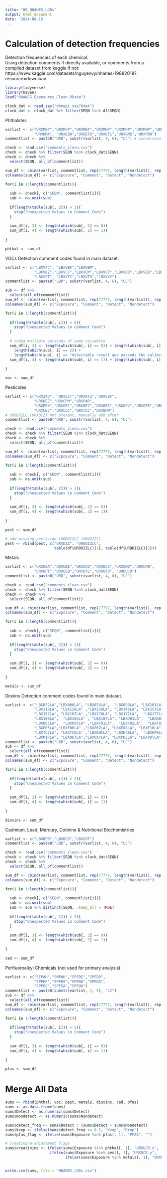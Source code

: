 ---
title: "00_NHANES_LODs"
output: html_document
date: '2024-08-15'
---

# Calculation of detection frequencies 
Detection frequencies of each chemical.  
Using detection comments if directly available, or comments from a compiled dataset from kaggle if not: 
https://www.kaggle.com/datasets/nguyenvy/nhanes-19882018?resource=download
```{r}
library(tidyverse)
library(haven)
load("NHANES_Exposures_Clean.RData")

clock_dat <- read_sas("dnmepi.sas7bdat")
clock_dat <- clock_dat %>% filter(SEQN %in% df$SEQN)
```

Phthalates
```{r}
varlist <- c("URXMBP","URXMCP","URXMEP","URXMHP","URXMNP","URXMOP","URXMZP","URXDAZ",
             "URXDMA", "URXEQU","URXETD","URXETL","URXGNS","URXP09")
commentlist <- paste0("URD", substr(varlist, 4, 6), "LC") # conversion between variable and comment code

check <- read.csv("comments_clean.csv") 
check <- check %>% filter(SEQN %in% clock_dat$SEQN)
check <- check %>% 
  select(SEQN, all_of(commentlist))

sum_df <- cbind(varlist, commentlist, rep(77777, length(varlist)), rep(77777, length(varlist)))
colnames(sum_df) <- c("Exposure", "Comment", "Detect", "Nondetect")

for(i in 1:length(commentlist)){
  
  sub <- check[, c("SEQN", commentlist[i])]
  sub <- na.omit(sub)
  
  if(length(table(sub[, 2])) > 2){
    stop("Unexpected Values in Comment Code")
  }
  
  sum_df[i, 3] <- length(which(sub[, 2] == 0))
  sum_df[i, 4] <- length(which(sub[, 2] == 1))
  
}

phthal <- sum_df

```

VOCs
Detection comment codes found in main dataset. 
```{r}
varlist <- c("LBXV4C", "LBXVBF","LBXVBM",
             "LBXVBZ","LBXVCF","LBXVCM","LBXVCT","LBXVDB","LBXVEB","LBXVME","LBXVOX",
             "LBXVST", "LBXVTC","LBXVTO","LBXVXY")
commentlist <- paste0("LBD", substr(varlist, 4, 6), "LC")

sub <- df %>% 
  select(all_of(commentlist))
sum_df <- cbind(varlist, commentlist, rep(77777, length(varlist)), rep(77777, length(varlist)))
colnames(sum_df) <- c("Exposure", "Comment", "Detect", "Nondetect")

for(i in 1:length(commentlist)){
  
  if(length(table(sub[, i])) > 6){
    stop("Unexpected Values in Comment Code") 
  }
  
  # coded multiple versions of same variables
  sum_df[i, 3] <- length(which(sub[, i] == 0)) + length(which(sub[, i] == "detectable result")) + 
    length(which(sub[, i] == 2)) +  
    length(which(sub[, i] == "detectable result and exceeds the calibrated range of assay"))
  sum_df[i, 4] <- length(which(sub[, i] == 1)) + length(which(sub[, i] == "below detectable limit"))
  
}

voc <- sum_df

```

Pesticides
```{r}
varlist <- c("URX24D", "URX25T","URXATZ","URXCBF",
             "URXDEE","URXCPM","URXPAR",
             "URXPPX","URXOP1","URXOP2","URXOP3","URXOP4","URXOP5","URXOP6","URX4FP",
             "URXCB3","URXCCC","URXTCC","URXOPM")
# URDDIZLC (URXDIZ) not present, manually add after
commentlist <- paste0("URD", substr(varlist, 4, 6), "LC")

check <- read.csv("comments_clean.csv") 
check <- check %>% filter(SEQN %in% clock_dat$SEQN)
check <- check %>% 
  select(SEQN, all_of(commentlist))

sum_df <- cbind(varlist, commentlist, rep(77777, length(varlist)), rep(77777, length(varlist)))
colnames(sum_df) <- c("Exposure", "Comment", "Detect", "Nondetect")

for(i in 1:length(commentlist)){
  
  sub <- check[, c("SEQN", commentlist[i])]
  sub <- na.omit(sub)
  
  if(length(table(sub[, 2])) > 2){
    stop("Unexpected Values in Comment Code")
  }
  
  sum_df[i, 3] <- length(which(sub[, 2] == 0))
  sum_df[i, 4] <- length(which(sub[, 2] == 1))
  
}

pest <- sum_df

# add missing pesticide (URDDIZLC (URXDIZ))
pest <- rbind(pest, c("URXDIZ", "URDDIZLC", 
                      table(df$URDDIZLC)[1], table(df$URDDIZLC)[2]))

```

Metals
```{r}
varlist <- c("URXUBA","URXUBE","URXUCO","URXUCS","URXUMO","URXUPB",
             "URXUPT","URXUSB","URXUTL","URXUTU", "URDUCD")
commentlist <- paste0("URD", substr(varlist, 4, 6), "LC")

check <- read.csv("comments_clean.csv") 
check <- check %>% filter(SEQN %in% clock_dat$SEQN)
check <- check %>% 
  select(SEQN, all_of(commentlist))

sum_df <- cbind(varlist, commentlist, rep(77777, length(varlist)), rep(77777, length(varlist)))
colnames(sum_df) <- c("Exposure", "Comment", "Detect", "Nondetect")

for(i in 1:length(commentlist)){
  
  sub <- check[, c("SEQN", commentlist[i])]
  sub <- na.omit(sub)
  
  if(length(table(sub[, 2])) > 2){
    stop("Unexpected Values in Comment Code")
  }
  
  sum_df[i, 3] <- length(which(sub[, 2] == 0))
  sum_df[i, 4] <- length(which(sub[, 2] == 1))
  
}

metals <- sum_df

```

Dioxins
Detection comment codes found in main dataset. 
```{r}
varlist <- c("LBX052LA","LBX066LA", "LBX074LA",  "LBX099LA", "LBX101LA" ,"LBX105LA" ,
             "LBX118LA", "LBX128LA" ,"LBX138LA", "LBX146LA", "LBX153LA" ,"LBX156LA",
             "LBX157LA", "LBX167LA" ,"LBX170LA", "LBX172LA",  "LBX177LA" , "LBX178LA", 
             "LBX180LA",  "LBX183LA" , "LBX187LA", "LBXD01LA",  "LBXD03LA" ,"LBXD04LA",
             "LBXD05LA",  "LBXD07LA" ,"LBXF01LA",  "LBXF02LA",  "LBXF03LA" ,"LBXF04LA",
             "LBXF05LA","LBXF06LA" ,"LBXF07LA", "LBXF08LA", "LBXF10LA" ,"LBXPCBLA", 
             "LBXTC2LA", "LBXTCDLA" ,"LBXGHCLA", "LBXHCBLA",  "LBXHPELA","LBXHXCLA", 
             "LBXMIRLA", "LBXODTLA","LBXOXYLA", "LBXPDELA", "LBXPDTLA","LBXTNALA")
commentlist <- paste0("LBD", substr(varlist, 4, 6), "LC")
sub <- df %>% 
  select(all_of(commentlist))
sum_df <- cbind(varlist, commentlist, rep(77777, length(varlist)), rep(77777, length(varlist)))
colnames(sum_df) <- c("Exposure", "Comment", "Detect", "Nondetect")

for(i in 1:length(commentlist)){
  
  if(length(table(sub[, i])) > 2){
    stop("Unexpected Values in Comment Code")
  }
  
  sum_df[i, 3] <- length(which(sub[, i] == 0))
  sum_df[i, 4] <- length(which(sub[, i] == 1))
  
}

dioxins <- sum_df

```

Cadmium, Lead, Mercury, Cotinine & Nutritional Biochemistries
```{r}
varlist <- c("LBXBPB","LBXBCD","LBXCOT")
commentlist <- paste0("LBD", substr(varlist, 4, 6), "LC")

check <- read.csv("comments_clean.csv") 
check <- check %>% filter(SEQN %in% clock_dat$SEQN)
check <- check %>% 
  select(SEQN, all_of(commentlist))

sum_df <- cbind(varlist, commentlist, rep(77777, length(varlist)), rep(77777, length(varlist)))
colnames(sum_df) <- c("Exposure", "Comment", "Detect", "Nondetect")

for(i in 1:length(commentlist)){
  
  sub <- check[, c("SEQN", commentlist[i])]
  sub <- na.omit(sub)
  sub <- sub %>% distinct(SEQN, .keep_all = TRUE) 
  
  if(length(table(sub[, 2])) > 2){
    stop("Unexpected Values in Comment Code")
  }
  
  sum_df[i, 3] <- length(which(sub[, 2] == 0))
  sum_df[i, 4] <- length(which(sub[, 2] == 1))
  
}

cad <- sum_df

```

Perfluoroalkyl Chemicals (not used for primary analysis)
```{r}
varlist <- c("SEPAH","SMPAH","SPFDE","SPFDO",
             "SPFHP","SPFHS","SPFNA","SPFOA",
             "SPFOS","SPFSA","SPFUA")
commentlist <- paste0(substr(varlist, 1, 5), "LC")
sub <- df %>% 
  select(all_of(commentlist))
sum_df <- cbind(varlist, commentlist, rep(77777, length(varlist)), rep(77777, length(varlist)))
colnames(sum_df) <- c("Exposure", "Comment", "Detect", "Nondetect")

for(i in 1:length(commentlist)){
  
  if(length(table(sub[, i])) > 2){
    stop("Unexpected Values in Comment Code")
  }
  
  sum_df[i, 3] <- length(which(sub[, i] == 0))
  sum_df[i, 4] <- length(which(sub[, i] == 1))
  
}

pfas <- sum_df

```


# Merge All Data
```{r}
sums <- rbind(phthal, voc, pest, metals, dioxins, cad, pfas)
sums <- as.data.frame(sums)
sums$Detect <- as.numeric(sums$Detect)
sums$Nondetect <- as.numeric(sums$Nondetect)

sums$detect_freq <- sums$Detect / (sums$Detect + sums$Nondetect)
sums$keep <- ifelse(sums$detect_freq >= 0.5, "Keep", "Drop")
sums$pfas_flag <- ifelse(sums$Exposure %in% pfas[, 1], "PFAS", "")

# creatinine-adjustment flags
sums$creatinine <- ifelse(sums$Exposure %in% phthal[, 1], "URXUCR.x", 
                    ifelse(sums$Exposure %in% pest[, 1], "URXUCR.y",
                           ifelse(sums$Exposure %in% metals[, 1], "URXUCR", "")))


write.csv(sums, file = "NHANES_LODs.csv")
```

